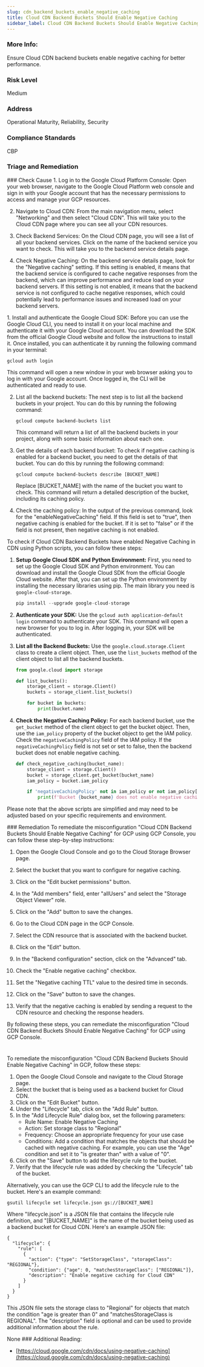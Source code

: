 ```yaml
---
slug: cdn_backend_buckets_enable_negative_caching
title: Cloud CDN Backend Buckets Should Enable Negative Caching
sidebar_label: Cloud CDN Backend Buckets Should Enable Negative Caching
---
```


### More Info:

Ensure Cloud CDN backend buckets enable negative caching for better performance.

### Risk Level

Medium

### Address

Operational Maturity, Reliability, Security

### Compliance Standards

CBP


### Triage and Remediation
<Tabs>

<Tab title='Cause'>
### Check Cause
<AccordionGroup>
<Accordion title='Using Console' defaultOpen='true'>
1. Log in to the Google Cloud Platform Console: Open your web browser, navigate to the Google Cloud Platform web console and sign in with your Google account that has the necessary permissions to access and manage your GCP resources.

2. Navigate to Cloud CDN: From the main navigation menu, select "Networking" and then select "Cloud CDN". This will take you to the Cloud CDN page where you can see all your CDN resources.

3. Check Backend Services: On the Cloud CDN page, you will see a list of all your backend services. Click on the name of the backend service you want to check. This will take you to the backend service details page.

4. Check Negative Caching: On the backend service details page, look for the "Negative caching" setting. If this setting is enabled, it means that the backend service is configured to cache negative responses from the backend, which can improve performance and reduce load on your backend servers. If this setting is not enabled, it means that the backend service is not configured to cache negative responses, which could potentially lead to performance issues and increased load on your backend servers.
</Accordion>

<Accordion title='Using CLI'>
1. Install and authenticate the Google Cloud SDK: Before you can use the Google Cloud CLI, you need to install it on your local machine and authenticate it with your Google Cloud account. You can download the SDK from the official Google Cloud website and follow the instructions to install it. Once installed, you can authenticate it by running the following command in your terminal:

   ```
   gcloud auth login
   ```
   This command will open a new window in your web browser asking you to log in with your Google account. Once logged in, the CLI will be authenticated and ready to use.

2. List all the backend buckets: The next step is to list all the backend buckets in your project. You can do this by running the following command:

   ```
   gcloud compute backend-buckets list
   ```
   This command will return a list of all the backend buckets in your project, along with some basic information about each one.

3. Get the details of each backend bucket: To check if negative caching is enabled for a backend bucket, you need to get the details of that bucket. You can do this by running the following command:

   ```
   gcloud compute backend-buckets describe [BUCKET_NAME]
   ```
   Replace [BUCKET_NAME] with the name of the bucket you want to check. This command will return a detailed description of the bucket, including its caching policy.

4. Check the caching policy: In the output of the previous command, look for the "enableNegativeCaching" field. If this field is set to "true", then negative caching is enabled for the bucket. If it is set to "false" or if the field is not present, then negative caching is not enabled.
</Accordion>

<Accordion title='Using Python'>
To check if Cloud CDN Backend Buckets have enabled Negative Caching in CDN using Python scripts, you can follow these steps:

1. **Setup Google Cloud SDK and Python Environment:**
   First, you need to set up the Google Cloud SDK and Python environment. You can download and install the Google Cloud SDK from the official Google Cloud website. After that, you can set up the Python environment by installing the necessary libraries using pip. The main library you need is `google-cloud-storage`.

   ```python
   pip install --upgrade google-cloud-storage
   ```

2. **Authenticate your SDK:**
   Use the `gcloud auth application-default login` command to authenticate your SDK. This command will open a new browser for you to log in. After logging in, your SDK will be authenticated.

3. **List all the Backend Buckets:**
   Use the `google.cloud.storage.Client` class to create a client object. Then, use the `list_buckets` method of the client object to list all the backend buckets.

   ```python
   from google.cloud import storage

   def list_buckets():
       storage_client = storage.Client()
       buckets = storage_client.list_buckets()

       for bucket in buckets:
           print(bucket.name)
   ```

4. **Check the Negative Caching Policy:**
   For each backend bucket, use the `get_bucket` method of the client object to get the bucket object. Then, use the `iam_policy` property of the bucket object to get the IAM policy. Check the `negativeCachingPolicy` field of the IAM policy. If the `negativeCachingPolicy` field is not set or set to false, then the backend bucket does not enable negative caching.

   ```python
   def check_negative_caching(bucket_name):
       storage_client = storage.Client()
       bucket = storage_client.get_bucket(bucket_name)
       iam_policy = bucket.iam_policy

       if 'negativeCachingPolicy' not in iam_policy or not iam_policy['negativeCachingPolicy']:
           print(f'Bucket {bucket_name} does not enable negative caching.')
   ```

Please note that the above scripts are simplified and may need to be adjusted based on your specific requirements and environment.
</Accordion>

</AccordionGroup>
</Tab>

<Tab title='Remediation'>
### Remediation

<AccordionGroup>
<Accordion title='Using Console' defaultOpen='true'>
To remediate the misconfiguration "Cloud CDN Backend Buckets Should Enable Negative Caching" for GCP using GCP Console, you can follow these step-by-step instructions:

1. Open the Google Cloud Console and go to the Cloud Storage Browser page.

2. Select the bucket that you want to configure for negative caching.

3. Click on the "Edit bucket permissions" button.

4. In the "Add members" field, enter "allUsers" and select the "Storage Object Viewer" role.

5. Click on the "Add" button to save the changes.

6. Go to the Cloud CDN page in the GCP Console.

7. Select the CDN resource that is associated with the backend bucket.

8. Click on the "Edit" button.

9. In the "Backend configuration" section, click on the "Advanced" tab.

10. Check the "Enable negative caching" checkbox.

11. Set the "Negative caching TTL" value to the desired time in seconds.

12. Click on the "Save" button to save the changes.

13. Verify that the negative caching is enabled by sending a request to the CDN resource and checking the response headers.

By following these steps, you can remediate the misconfiguration "Cloud CDN Backend Buckets Should Enable Negative Caching" for GCP using GCP Console.

#
</Accordion>

<Accordion title='Using CLI'>
To remediate the misconfiguration "Cloud CDN Backend Buckets Should Enable Negative Caching" in GCP, follow these steps:

1. Open the Google Cloud Console and navigate to the Cloud Storage page.
2. Select the bucket that is being used as a backend bucket for Cloud CDN.
3. Click on the "Edit Bucket" button.
4. Under the "Lifecycle" tab, click on the "Add Rule" button.
5. In the "Add Lifecycle Rule" dialog box, set the following parameters:
   - Rule Name: Enable Negative Caching
   - Action: Set storage class to "Regional"
   - Frequency: Choose an appropriate frequency for your use case
   - Conditions: Add a condition that matches the objects that should be cached with negative caching. For example, you can use the "Age" condition and set it to "is greater than" with a value of "0".
6. Click on the "Save" button to add the lifecycle rule to the bucket.
7. Verify that the lifecycle rule was added by checking the "Lifecycle" tab of the bucket.

Alternatively, you can use the GCP CLI to add the lifecycle rule to the bucket. Here's an example command:

```
gsutil lifecycle set lifecycle.json gs://[BUCKET_NAME]
```

Where "lifecycle.json" is a JSON file that contains the lifecycle rule definition, and "[BUCKET_NAME]" is the name of the bucket being used as a backend bucket for Cloud CDN. Here's an example JSON file:

```
{
  "lifecycle": {
    "rule": [
      {
        "action": {"type": "SetStorageClass", "storageClass": "REGIONAL"},
        "condition": {"age": 0, "matchesStorageClass": ["REGIONAL"]},
        "description": "Enable negative caching for Cloud CDN"
      }
    ]
  }
}
```

This JSON file sets the storage class to "Regional" for objects that match the condition "age is greater than 0" and "matchesStorageClass is REGIONAL". The "description" field is optional and can be used to provide additional information about the rule.
</Accordion>

<Accordion title='Using Python'>
None
</Accordion>

</AccordionGroup>
</Tab>
</Tabs>
### Additional Reading:

- [https://cloud.google.com/cdn/docs/using-negative-caching](https://cloud.google.com/cdn/docs/using-negative-caching) 

